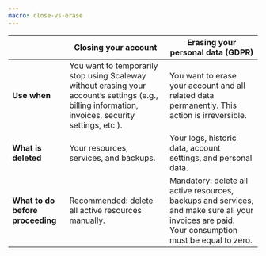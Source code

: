 ```yaml
---
macro: close-vs-erase
---
```


|                                  | **Closing your account**                                                                                                                               | **Erasing your personal data (GDPR)**                                                                                                              |
|----------------------------------|--------------------------------------------------------------------------------------------------------------------------------------------------------|----------------------------------------------------------------------------------------------------------------------------------------------------|
| **Use when**                     | You want to temporarily stop using Scaleway without erasing your account’s settings  (e.g., billing information, invoices, security settings, etc.).   | You want to erase your account and all related data permanently. This action is irreversible.                                                     |
| **What is deleted**              | Your resources, services, and backups.                                                                                                                 | Your logs, historic data, account settings, and personal data.                                                                                     |
| **What to do before proceeding** | Recommended: delete all active resources manually.                                                                                                     | Mandatory: delete all active resources, backups and services, and make sure all your invoices are paid. Your consumption must be equal to zero.    |